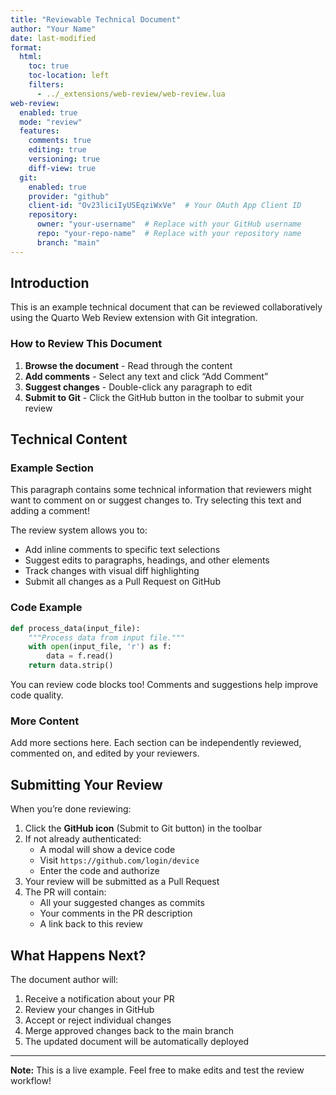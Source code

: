 ```yaml
---
title: "Reviewable Technical Document"
author: "Your Name"
date: last-modified
format:
  html:
    toc: true
    toc-location: left
    filters:
      - ../_extensions/web-review/web-review.lua
web-review:
  enabled: true
  mode: "review"
  features:
    comments: true
    editing: true
    versioning: true
    diff-view: true
  git:
    enabled: true
    provider: "github"
    client-id: "Ov23liciIyUSEqziWxVe"  # Your OAuth App Client ID
    repository:
      owner: "your-username"  # Replace with your GitHub username
      repo: "your-repo-name"  # Replace with your repository name
      branch: "main"
---
```


## Introduction

This is an example technical document that can be reviewed collaboratively using the Quarto Web Review extension with Git integration.

### How to Review This Document

1. **Browse the document** - Read through the content
2. **Add comments** - Select any text and click "Add Comment"
3. **Suggest changes** - Double-click any paragraph to edit
4. **Submit to Git** - Click the GitHub button in the toolbar to submit your review

## Technical Content

### Example Section

This paragraph contains some technical information that reviewers might want to comment on or suggest changes to. Try selecting this text and adding a comment!

The review system allows you to:

- Add inline comments to specific text selections
- Suggest edits to paragraphs, headings, and other elements
- Track changes with visual diff highlighting
- Submit all changes as a Pull Request on GitHub

### Code Example

```python
def process_data(input_file):
    """Process data from input file."""
    with open(input_file, 'r') as f:
        data = f.read()
    return data.strip()
```

You can review code blocks too! Comments and suggestions help improve code quality.

### More Content

Add more sections here. Each section can be independently reviewed, commented on, and edited by your reviewers.

## Submitting Your Review

When you're done reviewing:

1. Click the **GitHub icon** (Submit to Git button) in the toolbar
2. If not already authenticated:
   - A modal will show a device code
   - Visit `https://github.com/login/device`
   - Enter the code and authorize
3. Your review will be submitted as a Pull Request
4. The PR will contain:
   - All your suggested changes as commits
   - Your comments in the PR description
   - A link back to this review

## What Happens Next?

The document author will:

1. Receive a notification about your PR
2. Review your changes in GitHub
3. Accept or reject individual changes
4. Merge approved changes back to the main branch
5. The updated document will be automatically deployed

---

**Note:** This is a live example. Feel free to make edits and test the review workflow!
